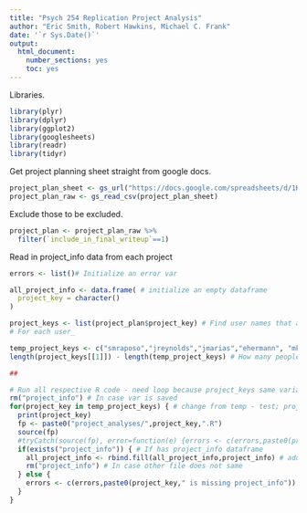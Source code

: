 ```yaml
---
title: "Psych 254 Replication Project Analysis"
author: "Eric Smith, Robert Hawkins, Michael C. Frank"
date: '`r Sys.Date()`'
output:
  html_document:
    number_sections: yes
    toc: yes
---
```


Libraries.

```r
library(plyr)
library(dplyr)
library(ggplot2)
library(googlesheets)
library(readr)
library(tidyr)
```

Get project planning sheet straight from google docs. 

```r
project_plan_sheet <- gs_url("https://docs.google.com/spreadsheets/d/1KZw75xlypvtK0cDoOHqXfFd3HsrfJ4gbq8iEJ6LOa0Y", lookup = TRUE) # Need lookup=T to initialize
project_plan_raw <- gs_read_csv(project_plan_sheet)
```

Exclude those to be excluded. 

```r
project_plan <- project_plan_raw %>%
  filter(`include_in_final_writeup`==1) 
```

Read in project_info data from each project

```r
errors <- list()# Initialize an error var

all_project_info <- data.frame( # initialize an empty dataframe
  project_key = character()
)

project_keys <- list(project_plan$project_key) # Find user names that are included in analysis
# For each user_

temp_project_keys <- c("smraposo","jreynolds","jmarias","ehermann", "mkeil") # Only do users we have data for currently
length(project_keys[[1]]) - length(temp_project_keys) # How many people missing

## 

# Run all respective R code - need loop because project_keys same variable name
rm("project_info") # In case var is saved
for(project_key in temp_project_keys) { # change from temp - test; project_key <- "smraposo"
  print(project_key)
  fp <- paste0("project_analyses/",project_key,".R")
  source(fp)
  #tryCatch(source(fp), error=function(e) {errors <- c(errors,paste0(project_key," has an error in .R file"),print(fp))}) 
  if(exists("project_info")) { # If has project_info dataframe
    all_project_info <- rbind.fill(all_project_info,project_info) # add to all data
    rm("project_info") # In case other file does not same
  } else {
    errors <- c(errors,paste0(project_key," is missing project_info"))
  }
}


```

